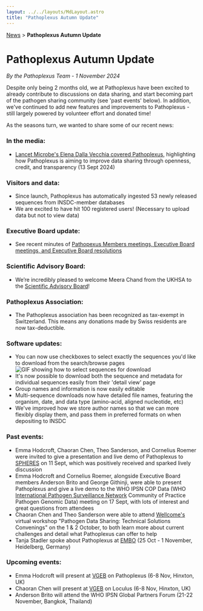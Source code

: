 ```yaml
---
layout: ../../layouts/MdLayout.astro
title: "Pathoplexus Autumn Update"
---
```


<div>
    <a href="/news">News</a> > <b>Pathoplexus Autumn Update</b>
</div>

# Pathoplexus Autumn Update

*By the Pathoplexus Team - 1 November 2024*

Despite only being 2 months old, we at Pathoplexus have been excited to already contribute to discussions on data sharing, and start becoming part of the pathogen sharing community (see 'past events' below). In addition, we've continued to add new features and improvements to Pathoplexus - still largely powered by volunteer effort and donated time!

As the seasons turn, we wanted to share some of our recent news:

### In the media:
- [Lancet Microbe's Elena Dalla Vecchia covered Pathoplexus](https://www.thelancet.com/journals/lanmic/article/PIIS2666-5247(24)00263-5/fulltext), highlighting how Pathoplexus is aiming to improve data sharing through openness, credit, and transparency (13 Sept 2024)

### Visitors and data:
- Since launch, Pathoplexus has automatically ingested 53 newly released sequences from INSDC-member databases
- We are excited to have hit 100 registered users! (Necessary to upload data but not to view data)

### Executive Board update:
- See recent minutes of [Pathopexus Members meetings, Executive Board meetings, and Executive Board resolutions](https://pathoplexus.org/about/governance/minutes)

### Scientific Advisory Board:
- We’re incredibly pleased to welcome Meera Chand from the UKHSA to the [Scientific Advisory Board](https://pathoplexus.org/about/sab)!

### Pathoplexus Association:
- The Pathoplexus association has been recognized as tax-exempt in Switzerland. This means any donations made by Swiss residents are now tax-deductible.

### Software updates:
- You can now use checkboxes to select exactly the sequences you'd like to download from the search/browse pages
  ![GIF showing how to select sequences for download](/gifs/news/2024-11-01-autumn-update/checkbox.gif)
- It's now possible to download both the sequence and metadata for individual sequences easily from their 'detail view' page
- Group names and information is now easily editable
- Multi-sequence downloads now have detailed file names, featuring the organism, date, and data type (amino-acid, aligned nucleotide, etc)
- We've improved how we store author names so that we can more flexibly display them, and pass them in preferred formats on when depositing to INSDC

### Past events:
 - Emma Hodcroft, Chaoran Chen, Theo Sanderson, and Cornelius Roemer were invited to give a presentation and live demo of Pathoplexus to [SPHERES](https://www.cdc.gov/advanced-molecular-detection/php/spheres/index.html) on 11 Sept, which was positively received and sparked lively discussion
 - Emma Hodcroft and Cornelius Roemer, alongside Executive Board members Anderson Brito and George Githinji, were able to present Pathoplexus and give a live demo to the WHO IPSN COP Data (WHO [International Pathogen Surveillance Network](https://www.who.int/initiatives/international-pathogen-surveillance-network) Community of Practice Pathogen Genomic Data) meeting on 17 Sept, with lots of interest and great questions from attendees
 - Chaoran Chen and Theo Sanderson were able to attend [Wellcome's](https://wellcome.org/) virtual workshop "Pathogen Data Sharing: Technical Solutions Convenings" on the 1 & 2 October, to both learn more about current challenges and detail what Pathoplexus can offer to help
 - Tanja Stadler spoke about Pathoplexus at [EMBO](https://www.embo.org/meeting-of-the-embo-communities/) (25 Oct - 1 November, Heidelberg, Germany)

### Upcoming events:
  - Emma Hodcroft will present at [VGEB](https://coursesandconferences.wellcomeconnectingscience.org/event/virus-genomics-evolution-and-bioinformatics-20241106/) on Pathoplexus (6-8 Nov, Hinxton, UK)
  - Chaoran Chen will present at [VGEB](https://coursesandconferences.wellcomeconnectingscience.org/event/virus-genomics-evolution-and-bioinformatics-20241106/) on Loculus (6-8 Nov, Hinxton, UK)
  - Anderson Brito will attend the WHO IPSN Global Partners Forum (21-22 November, Bangkok, Thailand)
